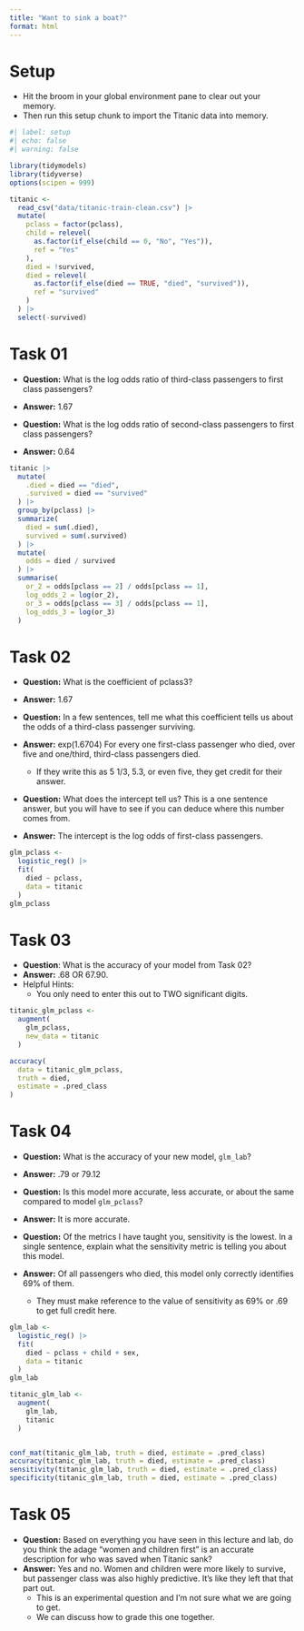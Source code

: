 ```yaml
---
title: "Want to sink a boat?"
format: html
---
```




Setup
================================================================================

- Hit the broom in your global environment pane to clear out your memory.
- Then run this setup chunk to import the Titanic data into memory.

```r
#| label: setup
#| echo: false
#| warning: false

library(tidymodels)
library(tidyverse)
options(scipen = 999)

titanic <-
  read_csv("data/titanic-train-clean.csv") |>
  mutate(
    pclass = factor(pclass),
    child = relevel(
      as.factor(if_else(child == 0, "No", "Yes")),
      ref = "Yes"
    ),
    died = !survived,
    died = relevel(
      as.factor(if_else(died == TRUE, "died", "survived")),
      ref = "survived"
    )
  ) |>
  select(-survived)
```



Task 01
================================================================================

- **Question:** What is the log odds ratio of third-class passengers to first
  class passengers?
- **Answer:** 1.67

- **Question:** What is the log odds ratio of second-class passengers to first
  class passengers?
- **Answer:** 0.64

```r

titanic |>
  mutate(
    .died = died == "died",
    .survived = died == "survived"
  ) |>
  group_by(pclass) |>
  summarize(
    died = sum(.died),
    survived = sum(.survived)
  ) |>
  mutate(
    odds = died / survived
  ) |>
  summarise(
    or_2 = odds[pclass == 2] / odds[pclass == 1],
    log_odds_2 = log(or_2),
    or_3 = odds[pclass == 3] / odds[pclass == 1],
    log_odds_3 = log(or_3)
  )

```



Task 02
================================================================================

- **Question:** What is the coefficient of pclass3?
- **Answer:** 1.67

- **Question:** In a few sentences, tell me what this coefficient tells us about
  the odds of a third-class passenger surviving.
- **Answer:** exp(1.6704) For every one first-class passenger who died, over 
  five and one/third, third-class passengers died.
    - If they write this as 5 1/3, 5.3, or even five, they get credit for their
      answer.

- **Question:** What does the intercept tell us? This is a one sentence answer,
  but you will have to see if you can deduce where this number comes from.
- **Answer:** The intercept is the log odds of first-class passengers.

```r

glm_pclass <-
  logistic_reg() |>
  fit(
    died ~ pclass,
    data = titanic
  )
glm_pclass

```



Task 03
================================================================================

- **Question**: What is the accuracy of your model from Task 02?
- **Answer:** .68 OR 67.90.
- Helpful Hints:
    - You only need to enter this out to TWO significant digits.

```r

titanic_glm_pclass <-
  augment(
    glm_pclass,
    new_data = titanic
  )

accuracy(
  data = titanic_glm_pclass,
  truth = died,
  estimate = .pred_class
)

```



Task 04
================================================================================

- **Question:** What is the accuracy of your new model, `glm_lab`?
- **Answer:** .79 or 79.12

- **Question:** Is this model more accurate, less accurate, or about the same
  compared to model `glm_pclass`?
- **Answer:** It is more accurate.

- **Question:** Of the metrics I have taught you, sensitivity is the lowest. In
  a single sentence, explain what the sensitivity metric is telling you about 
  this model.
- **Answer:** Of all passengers who died, this model only correctly identifies
  69% of them.
    - They must make reference to the value of sensitivity as 69% or .69 to get 
      full credit here.

```r
glm_lab <-
  logistic_reg() |>
  fit(
    died ~ pclass + child + sex,
    data = titanic
  )
glm_lab

titanic_glm_lab <-
  augment(
    glm_lab,
    titanic
  )


conf_mat(titanic_glm_lab, truth = died, estimate = .pred_class)
accuracy(titanic_glm_lab, truth = died, estimate = .pred_class)
sensitivity(titanic_glm_lab, truth = died, estimate = .pred_class)
specificity(titanic_glm_lab, truth = died, estimate = .pred_class)

```



Task 05
================================================================================

- **Question:** Based on everything you have seen in this lecture and lab, do
  you think the adage "women and children first" is an accurate description for 
  who was saved when Titanic sank?
- **Answer:** Yes and no. Women and children were more likely to survive, but
  passenger class was also highly predictive. It's like they left that that part
  out.
    - This is an experimental question and I'm not sure what we are going to get.
    - We can discuss how to grade this one together.